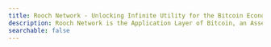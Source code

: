 ```yaml
---
title: Rooch Network - Unlocking Infinite Utility for the Bitcoin Economy
description: Rooch Network is the Application Layer of Bitcoin, an Asset-Centric infrastructure that provides indexing, trading, and enables application scenarios for all Bitcoin assets
searchable: false
---
```



<TitleHero
  title=""
  slogan="Unlocking Infinite Utility for the Bitcoin Economy"
  description="Rooch Network is the Application Layer of Bitcoin, an Asset-Centric infrastructure that provides indexing, trading, and enables application scenarios for all Bitcoin assets"
  button="Join the community"
  buttonHref="/learn/introduction"
/>
